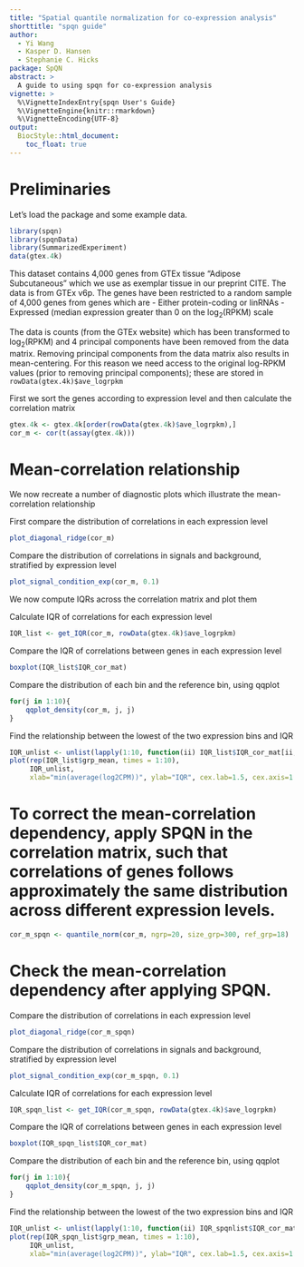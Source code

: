 ```yaml
---
title: "Spatial quantile normalization for co-expression analysis"
shorttitle: "spqn guide"
author:
  - Yi Wang
  - Kasper D. Hansen
  - Stephanie C. Hicks
package: SpQN
abstract: >
  A guide to using spqn for co-expression analysis
vignette: >
  %\VignetteIndexEntry{spqn User's Guide}
  %\VignetteEngine{knitr::rmarkdown}
  %\VignetteEncoding{UTF-8}  
output:
  BiocStyle::html_document:
    toc_float: true
---
```


# Preliminaries


Let's load the package and some example data.

```r
library(spqn)
library(spqnData)
library(SummarizedExperiment)
data(gtex.4k)
```

This dataset contains 4,000 genes from GTEx tissue "Adipose Subcutaneous" which we use as exemplar tissue in our preprint CITE. The data is from GTEx v6p. The genes have been restricted to a random sample of 4,000 genes from genes which are
- Either protein-coding or linRNAs
- Expressed (median expression greater than 0 on the $\log_2(\text{RPKM})$ scale

The data is counts (from the GTEx website) which has been transformed to $\log_2(\text{RPKM})$ and 4 principal components have been removed from the data matrix. Removing principal components from the data matrix also results in mean-centering. For this reason we need access to the original log-RPKM values (prior to removing principal components); these are stored in `rowData(gtex.4k)$ave_logrpkm`

First we sort the genes according to expression level and then calculate the correlation matrix
```r
gtex.4k <- gtex.4k[order(rowData(gtex.4k)$ave_logrpkm),]
cor_m <- cor(t(assay(gtex.4k)))
```

# Mean-correlation relationship

We now recreate a number of diagnostic plots which illustrate the mean-correlation relationship

First compare the distribution of correlations in each expression level
```r
plot_diagonal_ridge(cor_m)
```

Compare the distribution of correlations in signals and background, stratified by expression level
```r
plot_signal_condition_exp(cor_m, 0.1)
```

We now compute IQRs across the correlation matrix and plot them


Calculate IQR of correlations for each expression level
```r
IQR_list <- get_IQR(cor_m, rowData(gtex.4k)$ave_logrpkm)

```

Compare the IQR of correlations between genes in each expression level
```r
boxplot(IQR_list$IQR_cor_mat)
```


Compare the distribution of each bin and the reference bin, using qqplot
```r
for(j in 1:10){
    qqplot_density(cor_m, j, j)
}
```

Find the relationship between the lowest of the two expression bins and IQR 
```r
IQR_unlist <- unlist(lapply(1:10, function(ii) IQR_list$IQR_cor_mat[ii, ii:10]))
plot(rep(IQR_list$grp_mean, times = 1:10),
     IQR_unlist,
     xlab="min(average(log2CPM))", ylab="IQR", cex.lab=1.5, cex.axis=1.2, col="blue")
```

# To correct the mean-correlation dependency, apply SPQN in the correlation matrix, such that correlations of genes follows approximately the same distribution across different expression levels.
```r
cor_m_spqn <- quantile_norm(cor_m, ngrp=20, size_grp=300, ref_grp=18)
```

# Check the mean-correlation dependency after applying SPQN.
Compare the distribution of correlations in each expression level
```r
plot_diagonal_ridge(cor_m_spqn)
```

Compare the distribution of correlations in signals and background, stratified by expression level
```r
plot_signal_condition_exp(cor_m_spqn, 0.1)
```

Calculate IQR of correlations for each expression level
```r
IQR_spqn_list <- get_IQR(cor_m_spqn, rowData(gtex.4k)$ave_logrpkm)

```

Compare the IQR of correlations between genes in each expression level
```r
boxplot(IQR_spqn_list$IQR_cor_mat)
```


Compare the distribution of each bin and the reference bin, using qqplot
```r
for(j in 1:10){
    qqplot_density(cor_m_spqn, j, j)
}
```

Find the relationship between the lowest of the two expression bins and IQR 
```r
IQR_unlist <- unlist(lapply(1:10, function(ii) IQR_spqnlist$IQR_cor_mat[ii, ii:10]))
plot(rep(IQR_spqn_list$grp_mean, times = 1:10),
     IQR_unlist,
     xlab="min(average(log2CPM))", ylab="IQR", cex.lab=1.5, cex.axis=1.2, col="blue")
```


